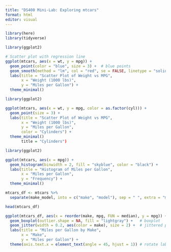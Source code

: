 ```yaml
---
title: "DS400 Mini-Lab: Exploring mtcars"
format: html
editor: visual
---
```


```r
library(here)
library(tidyverse)
```

```r
library(ggplot2)

# Scatter plot with regression line
ggplot(mtcars, aes(x = wt, y = mpg)) +
  geom_point(color = "blue", size = 3) +  # blue points
  geom_smooth(method = "lm", col = "red", se = FALSE, linetype = "solid") +
  labs(title = "Scatter Plot of Weight vs MPG",
       x = "Weight (1000 lbs)",
       y = "Miles per Gallon") +
  theme_minimal()

```

```r
library(ggplot2)

ggplot(mtcars, aes(x = wt, y = mpg, color = as.factor(cyl))) +
  geom_point(size = 3) +
  labs(title = "Scatter Plot of Weight vs MPG",
       x = "Weight (1000 lbs)",
       y = "Miles per Gallon",
       color = "Cylinders") +
  theme_minimal()
       title = "Cylinders")
```

```r
library(ggplot2)

ggplot(mtcars, aes(x = mpg)) +
  geom_histogram(binwidth = 2, fill = "skyblue", color = "black") +
  labs(title = "Histogram of Miles per Gallon",
       x = "Miles per Gallon",
       y = "Frequency") +
  theme_minimal()
```

```r
mtcars_df <- mtcars %>%
  separate(make_model, into = c("make", "model"), sep = " ", extra = "merge")

head(mtcars_df)
```

```r
ggplot(mtcars_df, aes(x = reorder(make, mpg, FUN = median), y = mpg)) +
  geom_boxplot(outlier.shape = NA, fill = "lightgray") +   # boxplot
  geom_jitter(width = 0.2, aes(color = make), size = 2) +  # jittered points
  labs(title = "Miles per Gallon by Make",
       x = "Make",
       y = "Miles per Gallon") +
  theme(axis.text.x = element_text(angle = 45, hjust = 1)) # rotate labels
```
